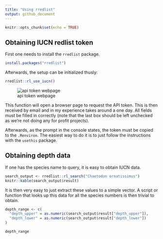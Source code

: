 ```yaml
---
title: "Using rredlist"
output: github_document
---
```


```r
knitr::opts_chunk$set(echo = TRUE)
```

## Obtaining IUCN redlist token

First one needs to install the `rredlist` package.
```r
install.packages("rredlist")
```

Afterwards, the setup can be initialized thusly:

```r
rredlist::rl_use_iucn()
```
![api token webpage](pics/iucn_token.PNG)

This function will open a browser page to request the API token. This is then received by email and in my experience takes around a one day. All fields must be filled in correctly (note that the last box should be left unchecked as we're not doing any for profit projects).

Afterwards, as the prompt in the console states, the token must be copied to the `.Renviron`. The easiest way to do it is to just follow the instructions with the `usethis` package.

## Obtaining depth data

If one has the species name to query, it is easy to obtain IUCN data.

```r

search_output <- rredlist::rl_search("Chaetodon ornatissimus")
knitr::kable(search_output$result)
```
It is then very easy to just extract these values to a simple vector. A script or function that looks up this data for all the species numbers is then trivial to obtain.

```r
depth_range <- c(
  "depth_upper" = as.numeric(search_output$result["depth_upper"]),
  "depth_lower" = as.numeric(search_output$result["depth_lower"])
)

depth_range
```

